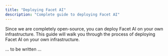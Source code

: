 ```yaml
---
title: "Deploying Facet AI"
description: "Complete guide to deploying Facet AI"
---
```


Since we are completely open-source, you can deploy Facet AI on your own infrastructure. This guide will walk you through the process of deploying Facet AI on your own infrastructure.

... to be written ...